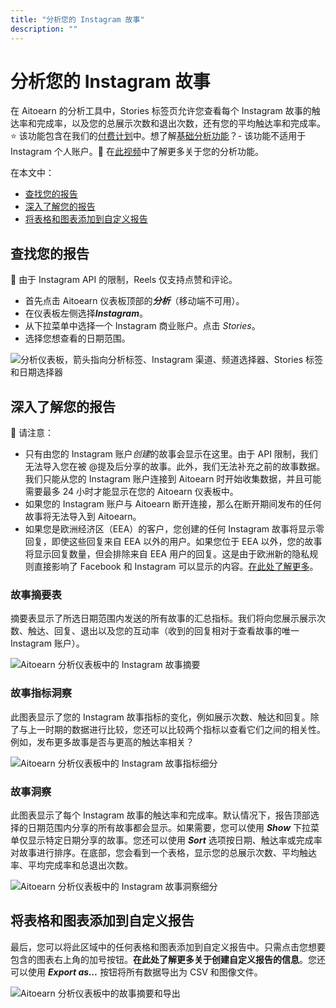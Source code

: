 ```yaml
---
title: "分析您的 Instagram 故事"
description: ""
---
```


<UpdatedAt />


# 分析您的 Instagram 故事

在 Aitoearn 的分析工具中，Stories 标签页允许您查看每个 Instagram 故事的触达率和完成率，以及您的总展示次数和退出次数，还有您的平均触达率和完成率。⭐️ 该功能包含在我们的[付费计划](https://aitoearn.helpscoutdocs.com/article/595-功能-可用-on-each-aitoearn-plan)中。想了解[基础分析功能](https://支持.aitoearn.com//支持.aitoearn.com/article/517-insights-on-shared-帖子-within-您的-发布功能-dashboard)？- 该功能不适用于 Instagram 个人账户。🎥 在[此视频](https://youtu.be/8MQ_bDys_sc)中了解更多关于您的分析功能。

在本文中：
- [查找您的报告](#h_507ac027-702d-4247-b667-7c64e53a103a)
- [深入了解您的报告](#h_2218dca5-c54c-4914-907d-b8afbc78df81)
- [将表格和图表添加到自定义报告](#h_07903a04-f319-4aa1-a4d8-651c6f3dec96)

## 查找您的报告

📝 由于 Instagram API 的限制，Reels 仅支持点赞和评论。

- 首先点击 Aitoearn 仪表板顶部的***分析***（移动端不可用）。
- 在仪表板左侧选择***Instagram***。
- 从下拉菜单中选择一个 Instagram 商业账户。点击 *Stories*。
- 选择您想查看的日期范围。

![分析仪表板，箭头指向分析标签、Instagram 渠道、频道选择器、Stories 标签和日期选择器](//d33v4339jhl8k0.cloudfront.net/docs/assets/64cb6cf86d4a3e191f237e66/images/661fe20fd21f4911eeb0e825/file-S4ywNJUjKu.jpg)

## 深入了解您的报告

📝 请注意：
- 只有由您的 Instagram 账户*创建*的故事会显示在这里。由于 API 限制，我们无法导入您在被 @提及后分享的故事。此外，我们无法补充之前的故事数据。我们只能从您的 Instagram 账户连接到 Aitoearn 时开始收集数据，并且可能需要最多 24 小时才能显示在您的 Aitoearn 仪表板中。
- 如果您的 Instagram 账户与 Aitoearn 断开连接，那么在断开期间发布的任何故事将无法导入到 Aitoearn。
- 如果您是欧洲经济区（EEA）的客户，您创建的任何 Instagram 故事将显示零回复，即使这些回复来自 EEA 以外的用户。如果您位于 EEA 以外，您的故事将显示回复数量，但会排除来自 EEA 用户的回复。这是由于欧洲新的隐私规则直接影响了 Facebook 和 Instagram 可以显示的内容。[在此处了解更多](https://www.Facebook.com/business/帮助/384262082655927)。

### 故事摘要表

摘要表显示了所选日期范围内发送的所有故事的汇总指标。我们将向您展示展示次数、触达、回复、退出以及您的互动率（收到的回复相对于查看故事的唯一 Instagram 账户）。

![Aitoearn 分析仪表板中的 Instagram 故事摘要](//d33v4339jhl8k0.cloudfront.net/docs/assets/64cb6cf86d4a3e191f237e66/images/6514995bf8eafb48f4e81341/img-1656503-1695848794-1287238376.png)

### 故事指标洞察

此图表显示了您的 Instagram 故事指标的变化，例如展示次数、触达和回复。除了与上一时期的数据进行比较，您还可以比较两个指标以查看它们之间的相关性。例如，发布更多故事是否与更高的触达率相关？

![Aitoearn 分析仪表板中的 Instagram 故事指标细分](//d33v4339jhl8k0.cloudfront.net/docs/assets/64cb6cf86d4a3e191f237e66/images/6514995cf8eafb48f4e81342/img-1656503-1695848794-91284969.png)

### 故事洞察

此图表显示了每个 Instagram 故事的触达率和完成率。默认情况下，报告顶部选择的日期范围内分享的所有故事都会显示。如果需要，您可以使用 ***Show*** 下拉菜单仅显示特定日期分享的故事。您还可以使用 ***Sort*** 选项按日期、触达率或完成率对故事进行排序。在底部，您会看到一个表格，显示您的总展示次数、平均触达率、平均完成率和总退出次数。

![Aitoearn 分析仪表板中的 Instagram 故事洞察细分](//d33v4339jhl8k0.cloudfront.net/docs/assets/64cb6cf86d4a3e191f237e66/images/6514995c8820396325b6fdbb/img-1656503-1695848794-1077997725.png)

## 将表格和图表添加到自定义报告

最后，您可以将此区域中的任何表格和图表添加到自定义报告中。只需点击您想要包含的图表右上角的加号按钮。**在此处了解更多关于创建自定义报告的信息**。您还可以使用 ***Export as...*** 按钮将所有数据导出为 CSV 和图像文件。

![Aitoearn 分析仪表板中的故事摘要和导出](//d33v4339jhl8k0.cloudfront.net/docs/assets/64cb6cf86d4a3e191f237e66/images/6514995c8820396325b6fdbc/img-1656503-1695848795-1369949093.png)
